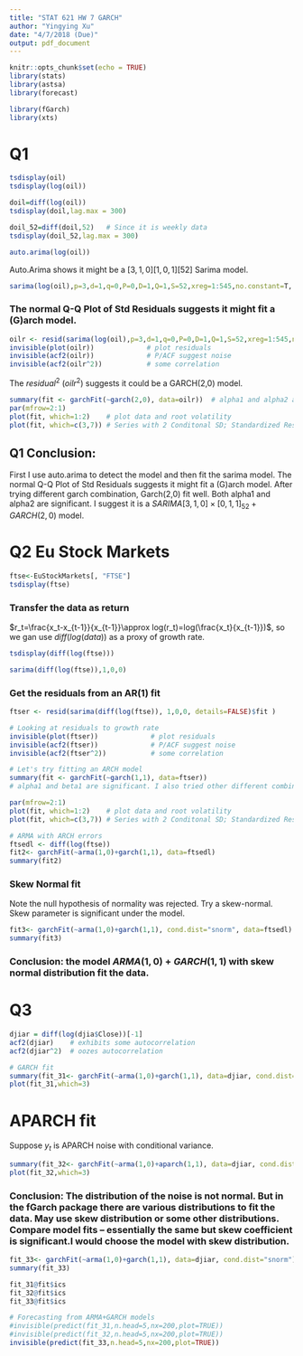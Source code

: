```yaml
---
title: "STAT 621 HW 7 GARCH"
author: "Yingying Xu"
date: "4/7/2018 (Due)"
output: pdf_document
---
```

  
```r
knitr::opts_chunk$set(echo = TRUE)
library(stats)
library(astsa)
library(forecast)

library(fGarch)
library(xts)
```

# Q1

```r
tsdisplay(oil)
tsdisplay(log(oil))

doil=diff(log(oil))
tsdisplay(doil,lag.max = 300)

doil_52=diff(doil,52)   # Since it is weekly data
tsdisplay(doil_52,lag.max = 300) 
```

```r
auto.arima(log(oil))
```

Auto.Arima shows it might be a $[3,1,0][1,0,1][52]$ Sarima model.


```r
sarima(log(oil),p=3,d=1,q=0,P=0,D=1,Q=1,S=52,xreg=1:545,no.constant=T, details=T)
```

### The normal Q-Q Plot of Std Residuals suggests it might fit a (G)arch model.

```r
oilr <- resid(sarima(log(oil),p=3,d=1,q=0,P=0,D=1,Q=1,S=52,xreg=1:545,no.constant=T, details=F)$fit )
invisible(plot(oilr))             # plot residuals
invisible(acf2(oilr))             # P/ACF suggest noise
invisible(acf2(oilr^2))           # some correlation
```

The $residual^2$ ($oilr^2$) suggests it could be a GARCH(2,0) model.

```r
summary(fit <- garchFit(~garch(2,0), data=oilr))  # alpha1 and alpha2 are significant  
par(mfrow=2:1)         
plot(fit, which=1:2)    # plot data and root volatility
plot(fit, which=c(3,7)) # Series with 2 Conditonal SD; Standardized Residuals
```

## Q1 Conclusion:
First I use auto.arima to detect the model and then fit the sarima model. The normal Q-Q Plot of Std Residuals suggests it might fit a (G)arch model. After trying different garch combination, Garch(2,0) fit well. Both alpha1 and alpha2 are significant. I suggest it is a $SARIMA[3,1,0]\times[0,1,1]_{52}+GARCH(2,0)$ model.


# Q2 Eu Stock Markets
```r
ftse<-EuStockMarkets[, "FTSE"]
tsdisplay(ftse)
```

### Transfer the data as return 

$r_t=\frac{x_t-x_{t-1}}{x_{t-1}}\approx log(r_t)=log(\frac{x_t}{x_{t-1}})$, so we gan use $diff(log(data))$ as a proxy of growth rate.

```r
tsdisplay(diff(log(ftse)))
```

```r
sarima(diff(log(ftse)),1,0,0)
```

### Get the residuals from an AR(1) fit

```r
ftser <- resid(sarima(diff(log(ftse)), 1,0,0, details=FALSE)$fit )  

# Looking at residuals to growth rate
invisible(plot(ftser))             # plot residuals
invisible(acf2(ftser))             # P/ACF suggest noise
invisible(acf2(ftser^2))           # some correlation
```

```r
# Let's try fitting an ARCH model
summary(fit <- garchFit(~garch(1,1), data=ftser))  
# alpha1 and beta1 are significant. I also tried other different combinations but Garch(1,1) is the best fit.

par(mfrow=2:1)         
plot(fit, which=1:2)    # plot data and root volatility
plot(fit, which=c(3,7)) # Series with 2 Conditonal SD; Standardized Residuals
```

```r
# ARMA with ARCH errors
ftsedl <- diff(log(ftse))
fit2<- garchFit(~arma(1,0)+garch(1,1), data=ftsedl)
summary(fit2)
```

### Skew Normal fit
Note the null hypothesis of normality was rejected. Try a skew-normal. Skew parameter is significant under the model.

```R
fit3<- garchFit(~arma(1,0)+garch(1,1), cond.dist="snorm", data=ftsedl)
summary(fit3)
```

### Conclusion: the model $ARMA(1,0)+GARCH(1,1)$ with skew normal distribution fit the data.

# Q3

```r
djiar = diff(log(djia$Close))[-1]
acf2(djiar)    # exhibits some autocorrelation
acf2(djiar^2)  # oozes autocorrelation
```
```r
# GARCH fit
summary(fit_31<- garchFit(~arma(1,0)+garch(1,1), data=djiar, cond.dist='std'))
plot(fit_31,which=3)
```

# APARCH fit
Suppose $y_t$ is APARCH noise with conditional variance.

```r
summary(fit_32<- garchFit(~arma(1,0)+aparch(1,1), data=djiar, cond.dist='std'))
plot(fit_32,which=3)
```

### Conclusion: The distribution of the noise is not normal. But in the fGarch package there are various distributions to fit the data. May use skew distribution or some other distributions. Compare model fits -- essentially the same but skew coefficient is significant.I would choose the model with skew distribution.

```r
fit_33<- garchFit(~arma(1,0)+garch(1,1), data=djiar, cond.dist="snorm")
summary(fit_33)
```

```r
fit_31@fit$ics
fit_32@fit$ics
fit_33@fit$ics

# Forecasting from ARMA+GARCH models
#invisible(predict(fit_31,n.head=5,nx=200,plot=TRUE))
#invisible(predict(fit_32,n.head=5,nx=200,plot=TRUE))
invisible(predict(fit_33,n.head=5,nx=200,plot=TRUE))
```
